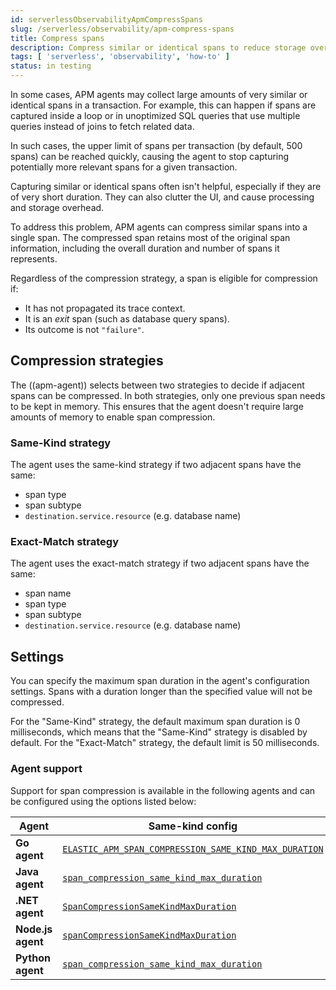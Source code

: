 ```yaml
---
id: serverlessObservabilityApmCompressSpans
slug: /serverless/observability/apm-compress-spans
title: Compress spans
description: Compress similar or identical spans to reduce storage overhead, processing power needed, and clutter in the Applications UI.
tags: [ 'serverless', 'observability', 'how-to' ]
status: in testing
---
```


<p><DocBadge template="technical preview" /></p>

In some cases, APM agents may collect large amounts of very similar or identical spans in a transaction.
For example, this can happen if spans are captured inside a loop or in unoptimized SQL queries that use multiple
queries instead of joins to fetch related data.

In such cases, the upper limit of spans per transaction (by default, 500 spans) can be reached quickly, causing the agent to stop capturing potentially more relevant spans for a given transaction.

Capturing similar or identical spans often isn't helpful, especially if they are of very short duration.
They can also clutter the UI, and cause processing and storage overhead.

To address this problem, APM agents can compress similar spans into a single span.
The compressed span retains most of the original span information, including the overall duration and number of spans it represents.

Regardless of the compression strategy, a span is eligible for compression if:

- It has not propagated its trace context.
- It is an _exit_ span (such as database query spans).
- Its outcome is not `"failure"`.

## Compression strategies

The ((apm-agent)) selects between two strategies to decide if adjacent spans can be compressed.
In both strategies, only one previous span needs to be kept in memory.
This ensures that the agent doesn't require large amounts of memory to enable span compression.

### Same-Kind strategy

The agent uses the same-kind strategy if two adjacent spans have the same:

 * span type
 * span subtype
 * `destination.service.resource` (e.g. database name)

### Exact-Match strategy

The agent uses the exact-match strategy if two adjacent spans have the same:

 * span name
 * span type
 * span subtype
 * `destination.service.resource` (e.g. database name)

## Settings

You can specify the maximum span duration in the agent's configuration settings.
Spans with a duration longer than the specified value will not be compressed.

For the "Same-Kind" strategy, the default maximum span duration is 0 milliseconds, which means that
the "Same-Kind" strategy is disabled by default.
For the "Exact-Match" strategy, the default limit is 50 milliseconds.

### Agent support

Support for span compression is available in the following agents and can be configured
using the options listed below:

| Agent | Same-kind config | Exact-match config |
|---|---|---|
| **Go agent** | [`ELASTIC_APM_SPAN_COMPRESSION_SAME_KIND_MAX_DURATION`](((apm-go-ref-v))/configuration.html#config-span-compression-same-kind-duration) | [`ELASTIC_APM_SPAN_COMPRESSION_EXACT_MATCH_MAX_DURATION`](((apm-go-ref-v))/configuration.html#config-span-compression-exact-match-duration) |
| **Java agent** | [`span_compression_same_kind_max_duration`](((apm-java-ref-v))/config-huge-traces.html#config-span-compression-same-kind-max-duration) | [`span_compression_exact_match_max_duration`](((apm-java-ref-v))/config-huge-traces.html#config-span-compression-exact-match-max-duration) |
| **.NET agent** | [`SpanCompressionSameKindMaxDuration`](((apm-dotnet-ref-v))/config-core.html#config-span-compression-same-kind-max-duration) | [`SpanCompressionExactMatchMaxDuration`](((apm-dotnet-ref-v))/config-core.html#config-span-compression-exact-match-max-duration) |
| **Node.js agent** | [`spanCompressionSameKindMaxDuration`](((apm-node-ref-v))/configuration.html#span-compression-same-kind-max-duration) | [`spanCompressionExactMatchMaxDuration`](((apm-node-ref-v))/configuration.html#span-compression-exact-match-max-duration) |
| **Python agent** | [`span_compression_same_kind_max_duration`](((apm-py-ref-v))/configuration.html#config-span-compression-same-kind-max-duration) | [`span_compression_exact_match_max_duration`](((apm-py-ref-v))/configuration.html#config-span-compression-exact-match-max_duration) |
